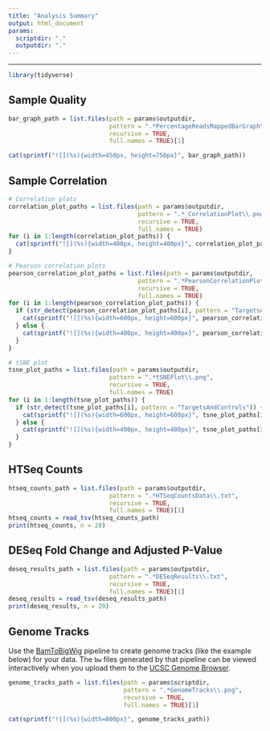 ---
title: "Analysis Summary"
output: html_document
params:
  scriptdir: "."
  outputdir: "."
---


***
```{r, echo=FALSE, message=FALSE}
library(tidyverse)
```


## Sample Quality
```{r, echo=FALSE, results='asis'}
bar_graph_path = list.files(path = params$outputdir, 
                            pattern = ".*PercentageReadsMappedBarGraph\\.png", 
                            recursive = TRUE, 
                            full.names = TRUE)[1]

cat(sprintf("![](%s){width=450px, height=750px}", bar_graph_path))
```


## Sample Correlation
```{r, echo=FALSE, results='asis'}
# Correlation plots
correlation_plot_paths = list.files(path = params$outputdir, 
                                    pattern = ".*_CorrelationPlot\\.png", 
                                    recursive = TRUE, 
                                    full.names = TRUE)
for (i in 1:length(correlation_plot_paths)) {
  cat(sprintf("![](%s){width=400px, height=400px}", correlation_plot_paths[i]))
}

# Pearson correlation plots
pearson_correlation_plot_paths = list.files(path = params$outputdir, 
                                    pattern = ".*PearsonCorrelationPlot\\.png", 
                                    recursive = TRUE, 
                                    full.names = TRUE)
for (i in 1:length(pearson_correlation_plot_paths)) {
  if (str_detect(pearson_correlation_plot_paths[i], pattern = "TargetsAndControls")) {
    cat(sprintf("![](%s){width=600px, height=600px}", pearson_correlation_plot_paths[i]))
  } else {
    cat(sprintf("![](%s){width=400px, height=400px}", pearson_correlation_plot_paths[i]))
  }
}

# tSNE plot
tsne_plot_paths = list.files(path = params$outputdir, 
                            pattern = ".*tSNEPlot\\.png", 
                            recursive = TRUE, 
                            full.names = TRUE)
for (i in 1:length(tsne_plot_paths)) {
  if (str_detect(tsne_plot_paths[i], pattern = "TargetsAndControls")) {
    cat(sprintf("![](%s){width=600px, height=600px}", tsne_plot_paths[i]))
  } else {
    cat(sprintf("![](%s){width=400px, height=400px}", tsne_plot_paths[i]))
  }
}
```


## HTSeq Counts
```{r, echo=FALSE, message=FALSE, comment=""}
htseq_counts_path = list.files(path = params$outputdir, 
                            pattern = ".*HTSeqCountsData\\.txt", 
                            recursive = TRUE, 
                            full.names = TRUE)[1]
htseq_counts = read_tsv(htseq_counts_path)
print(htseq_counts, n = 20)
```


## DESeq Fold Change and Adjusted P-Value
```{r, echo=FALSE, message=FALSE, comment=""}
deseq_results_path = list.files(path = params$outputdir, 
                            pattern = ".*DESeqResults\\.txt", 
                            recursive = TRUE, 
                            full.names = TRUE)[1]
deseq_results = read_tsv(deseq_results_path)
print(deseq_results, n = 20)
```


## Genome Tracks
Use the [BamToBigWig](https://fazallabbcm.github.io/FazalLabPipelines/BamToBigWig) pipeline to create genome tracks (like the example below) for your data. The `bw` files generated by that pipeline can be viewed interactively when you upload them to the [UCSC Genome Browser](https://genome.ucsc.edu/cgi-bin/hgCustom).

```{r, echo=FALSE, results='asis'}
genome_tracks_path = list.files(path = params$scriptdir, 
                                pattern = ".*GenomeTracks\\.png", 
                                recursive = TRUE, 
                                full.names = TRUE)[1]

cat(sprintf("![](%s){width=800px}", genome_tracks_path))
```

